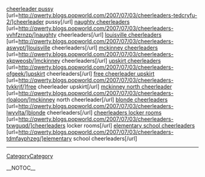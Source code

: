 <a href= http://qwerty.blogs.popworld.com/2007/07/03/cheerleaders-tedcryfu-2/ >cheerleader pussy</a>   [url=http://qwerty.blogs.popworld.com/2007/07/03/cheerleaders-tedcryfu-2/]cheerleader pussy[/url]   <a href= http://qwerty.blogs.popworld.com/2007/07/03/cheerleaders-vvhfzrnzp/ >naughty cheerleaders</a>   [url=http://qwerty.blogs.popworld.com/2007/07/03/cheerleaders-vvhfzrnzp/]naughty cheerleaders[/url]   <a href= http://qwerty.blogs.popworld.com/2007/07/03/cheerleaders-aswypt/ >louisville cheerleaders</a>   [url=http://qwerty.blogs.popworld.com/2007/07/03/cheerleaders-aswypt/]louisville cheerleaders[/url]   <a href= http://qwerty.blogs.popworld.com/2007/07/03/cheerleaders-xkpweosb/ >mckinney cheerleaders</a>   [url=http://qwerty.blogs.popworld.com/2007/07/03/cheerleaders-xkpweosb/]mckinney cheerleaders[/url]   <a href= http://qwerty.blogs.popworld.com/2007/07/03/cheerleaders-ofgeek/ >upskirt cheerleaders</a>   [url=http://qwerty.blogs.popworld.com/2007/07/03/cheerleaders-ofgeek/]upskirt cheerleaders[/url]   <a href= http://qwerty.blogs.popworld.com/2007/07/03/cheerleaders-tvkkrjf/ >free cheerleader upskirt</a>   [url=http://qwerty.blogs.popworld.com/2007/07/03/cheerleaders-tvkkrjf/]free cheerleader upskirt[/url]   <a href= http://qwerty.blogs.popworld.com/2007/07/03/cheerleaders-rloaloon/ >mckinney north cheerleader</a>   [url=http://qwerty.blogs.popworld.com/2007/07/03/cheerleaders-rloaloon/]mckinney north cheerleader[/url]   <a href= http://qwerty.blogs.popworld.com/2007/07/03/cheerleaders-lwyvlta/ >blonde cheerleaders</a>   [url=http://qwerty.blogs.popworld.com/2007/07/03/cheerleaders-lwyvlta/]blonde cheerleaders[/url]   <a href= http://qwerty.blogs.popworld.com/2007/07/03/cheerleaders-txwguqd/ >cheerleaders locker rooms</a>   [url=http://qwerty.blogs.popworld.com/2007/07/03/cheerleaders-txwguqd/]cheerleaders locker rooms[/url]   <a href= http://qwerty.blogs.popworld.com/2007/07/03/cheerleaders-tdmfayphzeg/ >elementary school cheerleaders</a>   [url=http://qwerty.blogs.popworld.com/2007/07/03/cheerleaders-tdmfayphzeg/]elementary school cheerleaders[/url]
----
[[CategoryCategory]]

__NOTOC__